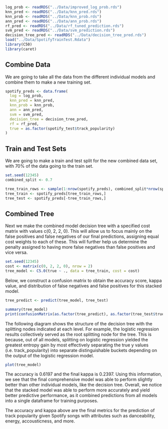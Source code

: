 ```r
log_prob <- readRDS("../Data/improved_log_prob.rds")
knn_pred <- readRDS("../Data/knn_pred.rds")
knn_prob <- readRDS("../Data/knn_prob.rds")
ann_pred <- readRDS("../Data/ann_prob.rds")
rf_pred <- readRDS("../Data/rf_tuned_prediction.rds")
svm_pred <- readRDS("../Data/svm_prediction.rds")
decision_tree_pred <- readRDS("../Data/decision_tree_pred.rds")
load("../Data/SpotifyTrainTest.Rdata")
library(C50)
library(caret)
```

## Combine Data

We are going to take all the data from the different individual models and combine them to make a new training set.
```r
spotify_preds <- data.frame(
  log = log_prob,
  knn_pred = knn_pred,
  knn_prob = knn_prob,
  ann = ann_pred,
  svm = svm_pred,
  decision_tree = decision_tree_pred,
  rf = rf_pred,
  true = as.factor(spotify_test$track_popularity)
)
```


## Train and Test Sets

We are going to make a train and test split for the new combined data set, with 70\% of the data going to the train set.
```r
set.seed(12345)
combined_split <- 0.7

tree_train_rows <- sample(1:nrow(spotify_preds), combined_split*nrow(spotify_preds))
tree_train <- spotify_preds[tree_train_rows,]
tree_test <- spotify_preds[-tree_train_rows,]
```

## Combined Tree
Next we make the combined model decision tree with a specified cost matrix with values c(0, 2, 2, 0). This will allow us to focus mainly on the false positives and false negatives of our final predictions, assigning equal cost weights to each of these. This will further help us determine the penalty assigned to having more false negatives than false positives and vice versa.

```r
set.seed(12345)
cost <- matrix(c(0, 2, 2, 0), nrow = 2)
tree_model <- C5.0(true ~ ., data = tree_train, cost = cost)
```

Below, we construct a confusion matrix to obtain the accuracy score, kappa value, and distribution of false negatives and false positives for this stacked model.
```r
tree_predict <- predict(tree_model, tree_test)

summary(tree_model)
print(confusionMatrix(as.factor(tree_predict), as.factor(tree_test$true), positive = "1"))
```

The following diagram shows the structure of the decision tree with the splitting nodes indicated at each level. For example, the logistic regression results collectively served as the root splitting node for the tree. This is because, out of all models, splitting on logistic regression yielded the greatest entropy gain by most effectively separating the true y values (i.e. track_popularity) into separate distinguishable buckets depending on the output of the logistic regression model.
```r
plot(tree_model)
```

The accuracy is 0.6197 and the final kappa is 0.2397. Using this information, we see that the final comprehensive model was able to perform slightly better than other individual models, like the decision tree. Overall, we notice that the stacked model was able to perform more accurately and yield better predictive performance, as it combined predictions from all models into a single dataframe for training purposes.

The accuracy and kappa above are the final metrics for the prediction of track popularity given Spotify songs with attributes such as danceability, energy, accousticness, and more.

